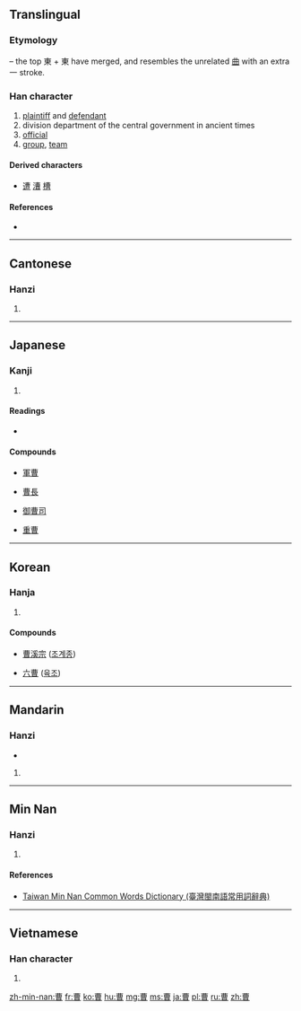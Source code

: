 {{also|曺}}
==Translingual==

===Etymology===
{{Han compound|東|東|曰}} – the top 東 + 東 have merged, and resembles the unrelated [[曲]] with an extra 一 stroke.

===Han character===
{{Han char|rn=73|rad=曰|as=07|sn=11|four=5560<sub>6</sub>|canj=廿田日 (TWA)}}

# [[plaintiff]] and [[defendant]]
# division department of the central government in ancient times
# [[official]]
# [[group]], [[team]]

====Derived characters====
* [[遭]] [[漕]] [[槽]]

====References====
* {{Han ref|kx=0502.130|dkj=14297|dj=0876.030|hdz=21511.060|uh=66F9|ud=26361|bh=B1E4|bd=45540}}

----

==Cantonese==

===Hanzi===
{{yue-hanzi|jyut=[[cou4]]|y=chou4}}

# {{defn|lang=yue|sort=曰07}}

----

==Japanese==

===Kanji===
{{ja-kanji|grade=c|rs=曰07}}

# {{defn|lang=ja|sort=曰07}}

====Readings====
* {{ja-readings|on=[[そう]] (sō)|kun=[[つかさ]] (tsukasa), [[ともがら]] (tomogara), [[へや]] (heya)}}

====Compounds====
{{top4}}
* [[軍曹]]
{{mid4}}
* [[曹長]]
{{mid4}}
* [[御曹司]]
{{mid4}}
* [[重曹]]
{{bottom}}

----

==Korean==

===Hanja===
{{ko-hanja|hangeul=조|eumhun=|rv=jo|mr=cho|y=co}}

# {{defn|lang=ko|sort=曰07}}

====Compounds====
{{top4}}
* [[曹溪宗]] ([[조계종]])
{{mid4}}
* [[六曹]] ([[육조]])
{{mid4}}
{{bottom}}

----

==Mandarin==

===Hanzi===
{{cmn-hanzi|pin=[[cáo]] ([[cao2]]), [[Cáo]] ([[Cao2]])|wg=ts'ao<sup>2</sup>, Ts'ao<sup>2</sup>}}

* {{IPA|tsʰɑʊ̯|lang=cmn}}

# {{defn|lang=cmn|sort=曰07}}

----

==Min Nan==

===Hanzi===
{{nan-hanzi|tlpa=tsô (tso<sup>5</sup>)}}

# {{defn|lang=nan|sort=曰07}}

====References====
* [http://twblg.dict.edu.tw/holodict_new/result_detail.jsp?n_no=41170&curpage=1&sample=%E6%9B%B9&radiobutton=1&querytarget=1&limit=20&pagenum=1&rowcount=2 Taiwan Min Nan Common Words Dictionary (臺灣閩南語常用詞辭典)]

----

==Vietnamese==

===Han character===
{{vi-hantu|[[tào]]|rs=曰07}}

# {{defn|lang=vi|sort=曰07}}

[[zh-min-nan:曹]]
[[fr:曹]]
[[ko:曹]]
[[hu:曹]]
[[mg:曹]]
[[ms:曹]]
[[ja:曹]]
[[pl:曹]]
[[ru:曹]]
[[zh:曹]]
